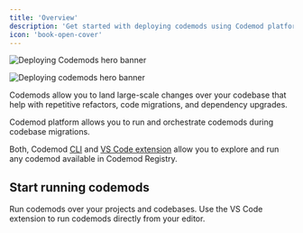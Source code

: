 ```yaml
---
title: 'Overview'
description: 'Get started with deploying codemods using Codemod platform.'
icon: 'book-open-cover'
---
```


<img
  className="block dark:hidden"
  src="/images/deploying-codemods/hero-light.svg"
  alt="Deploying Codemods hero banner"
/>

<img
  className="hidden dark:block"
  src="/images/deploying-codemods/hero-dark.svg"
  alt="Deploying codemods hero banner"
/>

Codemods allow you to land large-scale changes over your codebase that help with repetitive refactors, code migrations, and dependency upgrades.

Codemod platform allows you to run and orchestrate codemods during codebase migrations.

Both, Codemod [CLI](/deploying-codemods/cli) and [VS Code extension](/deploying-codemods/vsce) allow you to explore and run any codemod available in Codemod Registry.

## Start running codemods

<CardGroup cols={2}>
  <Card title="CLI" icon="terminal" href="/deploying-codemods/cli">
    Run codemods over your projects and codebases.
  </Card>
  <Card title="VS Code extension" icon="square-code" href="/deploying-codemods/vsce">
    Use the VS Code extension to run codemods directly from your editor.
  </Card>
</CardGroup>
